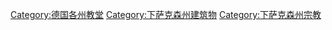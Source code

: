 [[Category:德国各州教堂|Category:德国各州教堂]]
[[Category:下萨克森州建筑物|Category:下萨克森州建筑物]]
[[Category:下萨克森州宗教|Category:下萨克森州宗教]]